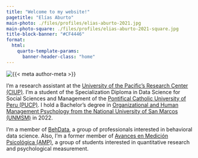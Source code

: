 ```yaml
---
title: "Welcome to my website!"
pagetitle: "Elías Aburto"
main-photo: ./files/profiles/elias-aburto-2021.jpg
main-photo-square: ./files/profiles/elias-aburto-2021-square.jpg
title-block-banner: "#CF4446"
format:
  html:
    quarto-template-params:
      banner-header-class: "home"
---
```


::: {.grid}

::: {.g-col-12 .g-col-sm-4}

```{=html}
<div class="grid" style="--bs-columns: 5; row-gap: 0;">
  <div class="g-col-1 g-col-sm-0"></div>
  <div class="g-col-3 g-col-sm-5">
    <picture>
      <source media="(max-width: 576px)" srcset="{{< meta main-photo-square >}}">
      <source media="(min-width: 576px)" srcset="{{< meta main-photo >}}">
      <img class="img-fluid" src="{{< meta main-photo >}}" alt="{{< meta author-meta >}}">
    </picture>
  </div>
  <div class="g-col-1 g-col-sm-0"></div>
</div>
```

:::

::: {.g-col-12 .g-col-sm-8}

I'm a research assistant at the [University of the Pacific’s Research Center (CIUP)](https://ciup.up.edu.pe/){target="_blank"}. I'm a student of the Specialization Diploma in Data Science for Social Sciences and Management of the [Pontifical Catholic University of Peru (PUCP)](https://www.pucp.edu.pe/){target="_blank"}. I hold a Bachelor’s degree in [Organizational and Human Management Psychology from the National University of San Marcos (UNMSM)](https://www.unmsm.edu.pe/){target="_blank"} in 2022.

I'm a member of [BehData](https://github.com/BehData){target="_blank"}, a group of professionals interested in behavioral data science. Also, I'm a former member of [Avances en Medición Psicológica (AMP)](https://www.facebook.com/amp.unmsm){target="_blank"}, a group of students interested in quantitative research and psychological measurement.

:::

:::
